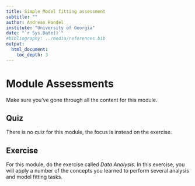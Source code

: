 ```yaml
---
title: Simple Model fitting assessment
subtitle: ""
author: Andreas Handel
institute: "University of Georgia"
date: "`r Sys.Date()`"
#bibliography: ../media/references.bib
output: 
  html_document:
    toc_depth: 3
---
```




# Module Assessments

Make sure you've gone through all the content for this module.


## Quiz

There is no quiz for this module, the focus is instead on the exercise.


## Exercise

For this module, do the exercise called _Data Analysis_. In this exercise, you will apply a number of the concepts you learned to perform several analysis and model fitting tasks.




